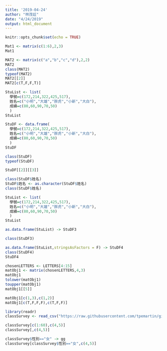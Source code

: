 ```yaml
---
title: '2019-04-24'
author: "林茂廷"
date: "4/24/2019"
output: html_document
---
```


```r
knitr::opts_chunk$set(echo = TRUE)

```

```r
Mat1 <- matrix(c(1:6),2,3)
Mat1
```

```r
MAT2 <- matrix(c("a","b","c","d"),2,2)
MAT2
class(MAT2)
typeof(MAT2)
MAT2[[2]]
MAT2[c(T,F,F,T)]

```

```r
StuList <- list(
  學號=c(172,214,322,425,517),
  姓名=c("小明","大雄","胖虎","小新","大白"),
  成績=c(80,60,90,70,50)
  )
StuList
```

```r
StuDF <- data.frame(
  學號=c(172,214,322,425,517),
  姓名=c("小明","大雄","胖虎","小新","大白"),
  成績=c(80,60,90,70,50)
  )
StuDF
```


```r
class(StuDF)
typeof(StuDF)
```

```r
StuDF[[2]][[3]]
```
```r
class(StuDF$姓名)
StuDF$姓名 <- as.character(StuDF$姓名)
class(StuDF$姓名)
```

```r
StuList <- list(
  學號=c(172,214,322,425,517),
  姓名=c("小明","大雄","胖虎","小新","大白"),
  成績=c(80,60,90,70,50)
  )
StuList 
```

```r
as.data.frame(StuList) -> StuDF3

class(StuDF3)
```

```r
as.data.frame(StuList,stringsAsFactors = F) -> StuDF4
class(StuDF4)
StuDF4
```

```r
chosenLETTERS <- LETTERS[4:15]
matObj1 <- matrix(chosenLETTERS,4,3)
matObj1
tolower(matObj1)
toupper(matObj1)
matObj1[[5]]
```
```r
matObj1[c(1,3),c(1,2)]
matObj1[c(T,F,F,F),c(T,F,F)]
```
```r
library(readr)
classSurvey <- read_csv("https://raw.githubusercontent.com/tpemartin/github-data/master/classSurvey.csv")
```

```r
classSurvey[c(1:60),c(4,5)]
classSurvey[,c(4,5)]
```

```r
classSurvey$性別=="女" -> gg
classSurvey[classSurvey$性別=="女",c(4,5)]
```









































